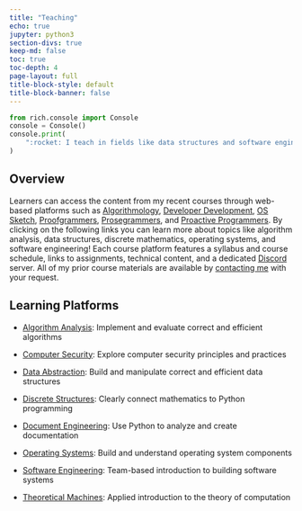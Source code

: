 ```yaml
---
title: "Teaching"
echo: true
jupyter: python3
section-divs: true
keep-md: false
toc: true
toc-depth: 4
page-layout: full
title-block-style: default
title-block-banner: false
---
```


```python
from rich.console import Console
console = Console()
console.print(
    ":rocket: I teach in fields like data structures and software engineering!"
)
```

## Overview

Learners can access the content from my recent courses through web-based
platforms such as [Algorithmology](https://algorithmology.org),
[Developer Development](https://developerdevelopment.com/), [OS
Sketch](https://www.os-sketch.com/),
[Proofgrammers](https://proofgrammers.com/),
[Prosegrammers](https://prosegrammers.com/), and [Proactive
Programmers](https://proactiveprogrammers.com/). By clicking on the following
links you can learn more about topics like algorithm analysis, data structures,
discrete mathematics, operating systems, and software engineering! Each course
platform features a syllabus and course schedule, links to assignments,
technical content, and a dedicated [Discord](https://discord.com/) server. All
of my prior course materials are available by [contacting me](/contact/) with
your request.

## Learning Platforms

- [Algorithm Analysis](https://www.algorithmology.org): Implement and evaluate
correct and efficient algorithms

- [Computer Security](https://www.securitysynapse.org/): Explore computer security
principles and practices

- [Data
Abstraction](https://www.proactiveprogrammers.com/data-abstraction/introduction-data-abstraction/):
Build and manipulate correct and efficient data structures

- [Discrete
Structures](https://www.proactiveprogrammers.com/discrete-structures/introduction-discrete-structures/):
Clearly connect mathematics to Python programming

- [Document Engineering](https://prosegrammers.com/): Use Python to analyze and
create documentation

- [Operating Systems](https://www.os-sketch.com/): Build and understand
operating system components

- [Software Engineering](https://www.developerdevelopment.com/): Team-based
introduction to building software systems

- [Theoretical Machines](https://proofgrammers.com/): Applied introduction to
the theory of computation
